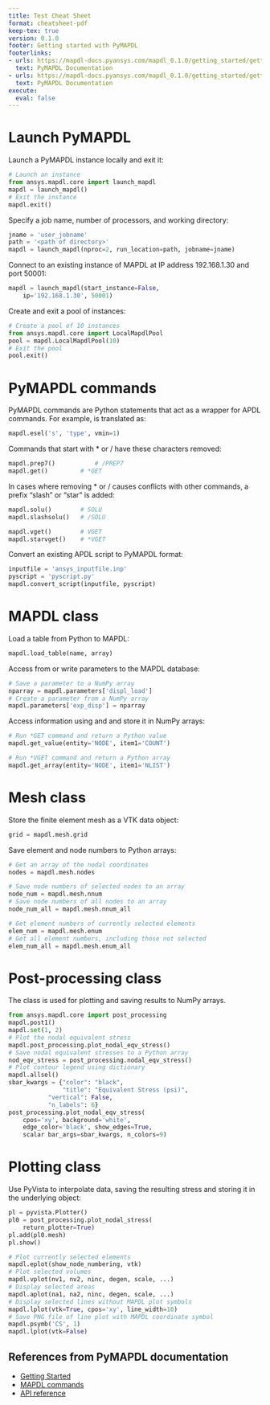 ```yaml
---
title: Test Cheat Sheet
format: cheatsheet-pdf
keep-tex: true
version: 0.1.0
footer: Getting started with PyMAPDL
footerlinks:
- urls: https://mapdl-docs.pyansys.com/mapdl_0.1.0/getting_started/getting_started.html
  text: PyMAPDL Documentation
- urls: https://mapdl-docs.pyansys.com/mapdl_0.1.0/getting_started/getting_started.html
  text: PyMAPDL Documentation
execute:
  eval: false
---
```


# Launch PyMAPDL

Launch a PyMAPDL instance locally and exit it:

```python
# Launch an instance
from ansys.mapdl.core import launch_mapdl
mapdl = launch_mapdl()
# Exit the instance
mapdl.exit()
```

Specify a job name, number of processors, and working directory:

```python
jname = 'user_jobname'
path = '<path of directory>'
mapdl = launch_mapdl(nproc=2, run_location=path, jobname=jname)
```

Connect to an existing instance of MAPDL at IP address 192.168.1.30 and port 50001:

```python
mapdl = launch_mapdl(start_instance=False,
    ip='192.168.1.30', 50001)
```

Create and exit a pool of instances:
```python
# Create a pool of 10 instances
from ansys.mapdl.core import LocalMapdlPool
pool = mapdl.LocalMapdlPool(10)
# Exit the pool
pool.exit()
```

# PyMAPDL commands
PyMAPDL commands are Python statements that act as a wrapper for APDL commands. 
For example, \texttt{ESEL, s, type, 1} is translated as:
```python
mapdl.esel('s', 'type', vmin=1) 
```

Commands that start with * or / have these characters removed:
```python
mapdl.prep7()	        # /PREP7
mapdl.get()	        # *GET
```

In cases where removing * or / causes conflicts with other commands, a prefix "slash" or "star" is added:
```python
mapdl.solu()		# SOLU
mapdl.slashsolu()	# /SOLU

mapdl.vget()		# VGET
mapdl.starvget()	# *VGET
```

Convert an existing APDL script to PyMAPDL format:
```python
inputfile = 'ansys_inputfile.inp'
pyscript = 'pyscript.py'
mapdl.convert_script(inputfile, pyscript)
```

# MAPDL class

Load a table from Python to MAPDL:

```python
mapdl.load_table(name, array)
```

Access from or write parameters to the MAPDL database:
```python
# Save a parameter to a NumPy array
nparray = mapdl.parameters['displ_load']
# Create a parameter from a NumPy array
mapdl.parameters['exp_disp'] = nparray
```

Access information using \code{*GET} and \code{*VGET} and store it in NumPy arrays:
```python
# Run *GET command and return a Python value
mapdl.get_value(entity='NODE', item1='COUNT')

# Run *VGET command and return a Python array
mapdl.get_array(entity='NODE', item1='NLIST')
```

# Mesh class
Store the finite element mesh as a VTK \texttt{UnstructuredGrid} data object:

```python
grid = mapdl.mesh.grid
```
Save element and node numbers to Python arrays:
```python
# Get an array of the nodal coordinates
nodes = mapdl.mesh.nodes

# Save node numbers of selected nodes to an array
node_num = mapdl.mesh.nnum
# Save node numbers of all nodes to an array
node_num_all = mapdl.mesh.nnum_all

# Get element numbers of currently selected elements
elem_num = mapdl.mesh.enum
# Get all element numbers, including those not selected
elem_num_all = mapdl.mesh.enum_all
```

# Post-processing class
The \texttt{post\_processing} class is used for plotting and saving results to NumPy arrays.
```python
from ansys.mapdl.core import post_processing
mapdl.post1()
mapdl.set(1, 2)
# Plot the nodal equivalent stress
mapdl.post_processing.plot_nodal_eqv_stress()
# Save nodal equivalent stresses to a Python array
nod_eqv_stress = post_processing.nodal_eqv_stress()
# Plot contour legend using dictionary
mapdl.allsel()
sbar_kwargs = {"color": "black",
               "title": "Equivalent Stress (psi)",
	       "vertical": False,
	       "n_labels": 6}
post_processing.plot_nodal_eqv_stress(
    cpos='xy', background='white',
    edge_color='black', show_edges=True,
    scalar bar_args=sbar_kwargs, n_colors=9)
```

# Plotting class
Use PyVista to interpolate data, saving the resulting stress and storing it in the underlying \texttt{UnstructuredGrid} object:
```python
pl = pyvista.Plotter()
pl0 = post_processing.plot_nodal_stress(
    return_plotter=True)
pl.add(pl0.mesh)
pl.show()
```
```python
# Plot currently selected elements
mapdl.eplot(show_node_numbering, vtk)
# Plot selected volumes
mapdl.vplot(nv1, nv2, ninc, degen, scale, ...)
# Display selected areas
mapdl.aplot(na1, na2, ninc, degen, scale, ...)
# Display selected lines without MAPDL plot symbols
mapdl.lplot(vtk=True, cpos='xy', line_width=10)
# Save PNG file of line plot with MAPDL coordinate symbol
mapdl.psymb('CS', 1)
mapdl.lplot(vtk=False)
```

## References from PyMAPDL documentation

- [Getting Started](https://mapdl.docs.pyansys.com/version/stable/getting_started/index.html)
- [MAPDL commands](https://mapdl.docs.pyansys.com/version/stable/mapdl_commands/index.html)
- [API reference](https://mapdl.docs.pyansys.com/version/stable/api/index.html)